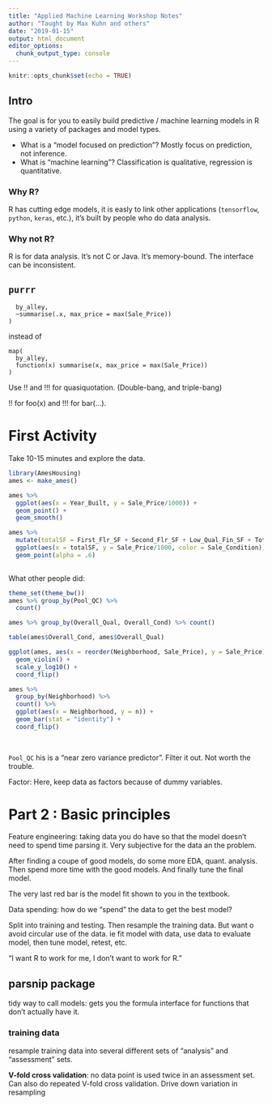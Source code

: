 ```yaml
---
title: "Applied Machine Learning Workshop Notes"
author: "Taught by Max Kuhn and others"
date: "2019-01-15"
output: html_document
editor_options: 
  chunk_output_type: console
---
```


```r
knitr::opts_chunk$set(echo = TRUE)
```

## Intro

The goal is for you to easily build predictive / machine learning models in R using a variety of packages and model types. 

- What is a "model focused on prediction"? Mostly focus on prediction, not inference. 
- What is "machine learning"? Classification is qualitative, regression is quantitative. 

### Why R? 

R has cutting edge models, it is easly to link other applications (`tensorflow`, `python`, `keras`, etc.), it's built by people who do data analysis. 

### Why not R? 

R is for data analysis. It's not C or Java. It's memory-bound. The interface can be inconsistent. 

## `purrr`

```map(
  by_alley, 
  ~summarise(.x, max_price = max(Sale_Price))
)
```

instead of 

```
map(
  by_alley, 
  function(x) summarise(x, max_price = max(Sale_Price))
)
```

Use !! and !!! for quasiquotation. (Double-bang, and triple-bang)

!! for foo(x) and !!! for bar(...).

# First Activity

Take 10-15 minutes and explore the data. 

```r
library(AmesHousing)
ames <- make_ames()

ames %>% 
  ggplot(aes(x = Year_Built, y = Sale_Price/1000)) +  
  geom_point() + 
  geom_smooth() 

ames %>% 
  mutate(totalSF = First_Flr_SF + Second_Flr_SF + Low_Qual_Fin_SF + Total_Bsmt_SF) %>% 
  ggplot(aes(x = totalSF, y = Sale_Price/1000, color = Sale_Condition)) + 
  geom_point(alpha = .6)
  
```


What other people did:

```r
theme_set(theme_bw())
ames %>% group_by(Pool_QC) %>% 
  count()

ames %>% group_by(Overall_Qual, Overall_Cond) %>% count()

table(ames$Overall_Cond, ames$Overall_Qual)

ggplot(ames, aes(x = reorder(Neighborhood, Sale_Price), y = Sale_Price)) + 
  geom_violin() + 
  scale_y_log10() + 
  coord_flip()

ames %>% 
  group_by(Neighborhood) %>% 
  count() %>% 
  ggplot(aes(x = Neighborhood, y = n)) + 
  geom_bar(stat = "identity") + 
  coord_flip()
  
  
```
`Pool_QC` his is a "near zero variance predictor". Filter it out. Not worth the trouble. 

Factor: Here, keep data as factors because of dummy variables. 

# Part 2 : Basic principles 

Feature engineering: taking data you do have so that the model doesn't need to spend time parsing it. Very subjective for the data an the problem. 

After finding a coupe of good models, do some more EDA, quant. analysis. Then spend more time with the good models. And finally tune the final model. 

The very last red bar is the model fit shown to you in the textbook. 

Data spending: how do we "spend" the data to get the best model? 

Split into training and testing. Then resample the training data. But want o avoid circular use of the data. ie fit model with data, use data to evaluate model, then tune model, retest, etc.  

"I want R to work for me, I don't want to work for R." 

## parsnip package 

tidy way to call models: gets you the formula interface for functions that don't actually have it. 

### training data 

resample training data into several different sets of "analysis" and "assessment" sets. 

**V-fold cross validation**: no data point is used twice in an assessment set. Can also do repeated V-fold cross validation. Drive down variation in resampling 